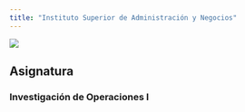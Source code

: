 ```yaml
---
title: "Instituto Superior de Administración y Negocios"
---
```


![](images/logo.png)

## Asignatura

### __Investigación de Operaciones I__

